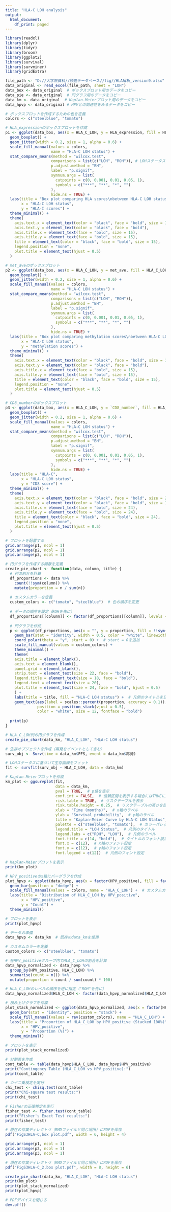 ---
title: "HLA-C LOH analysis"
output:
  html_document:
    df_print: paged
---

```{r load package}
library(readxl)
library(dplyr)
library(tidyr)
library(broom)
library(ggplot2)
library(survival) 
library(survminer)
library(gridExtra)
```

```{r read data}
file_path <- "D://大学院資料//頸癌データベース//fig//HLA解析_version9.xlsx"
data_original <- read_excel(file_path, sheet = "LOH")
data_box <- data_original  # ボックスプロット用のデータをコピー
data_pie <- data_original  # 円グラフ用のデータをコピー
data_km <- data_original  # Kaplan-Meierプロット用のデータをコピー
data_hpvp <- data_original # HPVとの関連性をみるデータをコピー
```

```{r box plot, fig.height=6, dpi=600}
# ボックスプロットを作成するための色を定義
colors <- c("steelblue", "tomato")

# HLA_expressionのボックスプロットを作成
p1 <- ggplot(data_box, aes(x = HLA_C_LOH, y = HLA_expression, fill = HLA_C_LOH)) +
  geom_boxplot() +
  geom_jitter(width = 0.2, size = 1, alpha = 0.6) +
  scale_fill_manual(values = colors,
                    name = "HLA-C LOH status") +
  stat_compare_means(method = "wilcox.test",
                    comparisons = list(c("LOH", "ROH")), # LOHステータスの群を比較
                    p.adjust.method = "BH",
                    label = "p.signif",
                    symnum.args = list(
                      cutpoints = c(0, 0.001, 0.01, 0.05, 1),
                      symbols = c("***", "**", "*", "")
                    ),
                    hide.ns = TRUE) +
  labs(title = "Box plot comparing HLA scores\nbetween HLA-C LOH status",
       x = "HLA-C LOH status",
       y = "HLA-I scores") +
  theme_minimal() +
  theme(
    axis.text.x = element_text(color = "black", face = "bold", size = 15),
    axis.text.y = element_text(color = "black", face = "bold"),
    axis.title.x = element_text(face = "bold", size = 15), 
    axis.title.y = element_text(face = "bold", size = 15),
    title = element_text(color = "black", face = "bold", size = 15),
    legend.position = "none",
    plot.title = element_text(hjust = 0.5)
  )

# met_aveのボックスプロット
p2 <- ggplot(data_box, aes(x = HLA_C_LOH, y = met_ave, fill = HLA_C_LOH)) +
  geom_boxplot() +
  geom_jitter(width = 0.2, size = 1, alpha = 0.6) +
  scale_fill_manual(values = colors,
                    name = "HLA-C LOH status") +
  stat_compare_means(method = "wilcox.test",
                    comparisons = list(c("LOH", "ROH")),
                    p.adjust.method = "BH",
                    label = "p.signif",
                    symnum.args = list(
                      cutpoints = c(0, 0.001, 0.01, 0.05, 1),
                      symbols = c("***", "**", "*", "")
                    ),
                    hide.ns = TRUE) +
  labs(title = "Box plot comparing methylation scores\nbetween HLA-C LOH status",
       x = "HLA-C LOH status",
       y = "methylation scores") +
  theme_minimal() +
  theme(
    axis.text.x = element_text(color = "black", face = "bold", size = 15),
    axis.text.y = element_text(color = "black", face = "bold"),
    axis.title.x = element_text(face = "bold", size = 15), 
    axis.title.y = element_text(face = "bold", size = 15),
    title = element_text(color = "black", face = "bold", size = 15),
    legend.position = "none",
    plot.title = element_text(hjust = 0.5)
  )

# CD8_numberのボックスプロット
p3 <- ggplot(data_box, aes(x = HLA_C_LOH, y = `CD8_number`, fill = HLA_C_LOH)) +
  geom_boxplot() +
  geom_jitter(width = 0.2, size = 1, alpha = 0.6) +
  scale_fill_manual(values = colors,
                    name = "HLA-C LOH status") +
  stat_compare_means(method = "wilcox.test",
                    comparisons = list(c("LOH", "ROH")),
                    p.adjust.method = "BH",
                    label = "p.signif",
                    symnum.args = list(
                      cutpoints = c(0, 0.001, 0.01, 0.05, 1),
                      symbols = c("***", "**", "*", "")
                    ),
                    hide.ns = TRUE) +
  labs(title = "HLA-C",
       x = "HLA-C LOH status",
       y = "CD8 score") +
  theme_minimal() +
  theme(
    axis.text.x = element_text(color = "black", face = "bold", size = 24),
    axis.text.y = element_text(color = "black", face = "bold", size = 10),  
    axis.title.x = element_text(face = "bold", size = 24), 
    axis.title.y = element_text(face = "bold", size = 24),  
    title = element_text(color = "black", face = "bold", size = 24),
    legend.position = "none",
    plot.title = element_text(hjust = 0.5)
  )
```

```{r box plot print , fig.height=4, dpi=600}
# プロットを配置する
grid.arrange(p1, ncol = 1)
grid.arrange(p2, ncol = 1)
grid.arrange(p3, ncol = 1)
```


```{r pie chart, fig.height=6, dpi=600}
# 円グラフを作成する関数を定義
create_pie_chart <- function(data, column, title) {
  # 列の割合を計算
  df_proportions <- data %>%
    count(!!sym(column)) %>%
    mutate(proportion = n / sum(n))
  
  # カスタムカラーを定義
  custom_colors <- c("tomato", "steelblue")  # 色の順序を変更
  
  # データの順序を設定（ROHを先に）
  df_proportions[[column]] <- factor(df_proportions[[column]], levels = c("ROH", "LOH"))
  
  # 円グラフを作成
  p <- ggplot(df_proportions, aes(x = "", y = proportion, fill = !!sym(column))) +
    geom_bar(stat = "identity", width = 0.5, color = "white", linewidth = 1) +
    coord_polar(theta = "y", start = 0) +  # start = 0を追加
    scale_fill_manual(values = custom_colors) +
    theme_minimal() +
    theme(
    axis.title = element_blank(),
    axis.text = element_blank(),
    panel.grid = element_blank(),
    strip.text = element_text(size = 22, face = "bold"),
    legend.title = element_text(size = 18, face = "bold"),
    legend.text = element_text(size = 20),
    plot.title = element_text(size = 24, face = "bold", hjust = 0.5)
    ) +
    labs(title = title, fill = "HLA-C LOH status") +  # 凡例のタイトルを日本語に
    geom_text(aes(label = scales::percent(proportion, accuracy = 0.1)),
              position = position_stack(vjust = 0.5),
              color = "white", size = 12, fontface = "bold")
  
  print(p)
}

# HLA_C_LOH列の円グラフを作成
create_pie_chart(data_km, "HLA_C_LOH", "HLA-C LOH status")
```

```{r Kaplan-Meier}
# 生存オブジェクトを作成（再発をイベントとして含む）
surv_obj <- Surv(time = data_km$PFS, event = data_km$再発)

# LOHステータスに基づいて生存曲線をフィット
fit <- survfit(surv_obj ~ HLA_C_LOH, data = data_km)

# Kaplan-Meierプロットを作成
km_plot <- ggsurvplot(fit,
                      data = data_km,
                      pval = TRUE,  # p値を表示
                      conf.int = FALSE,  # 信頼区間を表示する場合にはTRUEに変更を
                      risk.table = TRUE,  # リスクテーブルを表示
                      risk.table.height = 0.25,  # リスクテーブルの高さを設定
                      xlab = "Time (months)",  # x軸のラベル
                      ylab = "Survival probability",  # y軸のラベル
                      title = "Kaplan-Meier Curve by HLA-C LOH Status",  # タイトル
                      palette = c("steelblue", "tomato"),  # カラーパレット
                      legend.title = "LOH Status",  # 凡例のタイトル
                      legend.labs = c("ROH", "LOH"),  # 凡例のラベル
                      font.title = c(14, "bold"),  # タイトルのフォント設定
                      font.x = c(12),  # x軸のフォント設定
                      font.y = c(12),  # y軸のフォント設定
                      font.legend = c(12))  # 凡例のフォント設定
```

```{r Kaplan-Meier print, fig.height=8, fig.width=8, dpi=600}
# Kaplan-Meierプロットを表示
print(km_plot)
```


```{r HPV, fig.width=7, fig.height=5, dpi=600}
# HPV_positiveのx軸にバーグラフを作成
plot_hpvp <- ggplot(data_hpvp, aes(x = factor(HPV_positive), fill = factor(HLA_C_LOH))) +
  geom_bar(position = "dodge") +
  scale_fill_manual(values = colors, name = "HLA_C_LOH") +  # カスタムカラーを適用
  labs(title = "Distribution of HLA_C_LOH by HPV_positive", 
       x = "HPV_positive", 
       y = "Count") + 
  theme_minimal()

# プロットを表示
print(plot_hpvp)
```
```{r bar plot}
# データの準備
data_hpvp <- data_km  # 既存のdata_kmを使用

# カスタムカラーを定義
custom_colors <- c("steelblue", "tomato")

# 各HPV_positiveグループ内でHLA_C_LOHの割合を計算
data_hpvp_normalized <- data_hpvp %>%
  group_by(HPV_positive, HLA_C_LOH) %>%
  summarise(count = n()) %>%
  mutate(proportion = count / sum(count) * 100)

# HLA_C_LOHのレベルの順序を逆に指定（"ROH"を先に）
data_hpvp_normalized$HLA_C_LOH <- factor(data_hpvp_normalized$HLA_C_LOH, levels = c("ROH", "LOH"))

# 積み上げグラフを作成
plot_stack_normalized <- ggplot(data_hpvp_normalized, aes(x = factor(HPV_positive), y = proportion, fill = HLA_C_LOH)) +
  geom_bar(stat = "identity", position = "stack") +
  scale_fill_manual(values = rev(custom_colors), name = "HLA_C_LOH") +  # カラーも逆順に
  labs(title = "Proportion of HLA_C_LOH by HPV_positive (Stacked 100%)", 
       x = "HPV_positive", 
       y = "Proportion (%)") + 
  theme_minimal()

# プロットを表示
print(plot_stack_normalized)
```



```{r test}
# 分割表を作成
cont_table <- table(data_hpvp$HLA_C_LOH, data_hpvp$HPV_positive)
print("Contingency Table (HLA_C_LOH vs HPV_positive):")
print(cont_table)

# カイ二乗検定を実行
chi_test <- chisq.test(cont_table)
print("Chi-square test results:")
print(chi_test)

# Fisherの正確検定を実行
fisher_test <- fisher.test(cont_table)
print("Fisher's Exact Test results:")
print(fisher_test)
```

```{r}
# 現在の作業ディレクトリ（RMDファイルと同じ場所）にPDFを保存
pdf("FigS3HLA-C,box plot.pdf", width = 6, height = 4)

grid.arrange(p1, ncol = 1)
grid.arrange(p2, ncol = 1)
grid.arrange(p3, ncol = 1)
```


```{r}
# 現在の作業ディレクトリ（RMDファイルと同じ場所）にPDFを保存
pdf("FigS3HLA-C_2,box plot.pdf", width = 8, height = 6)

create_pie_chart(data_km, "HLA_C_LOH", "HLA-C LOH status")
print(km_plot)
print(plot_stack_normalized)
print(plot_hpvp)

# PDFデバイスを閉じる
dev.off()
```